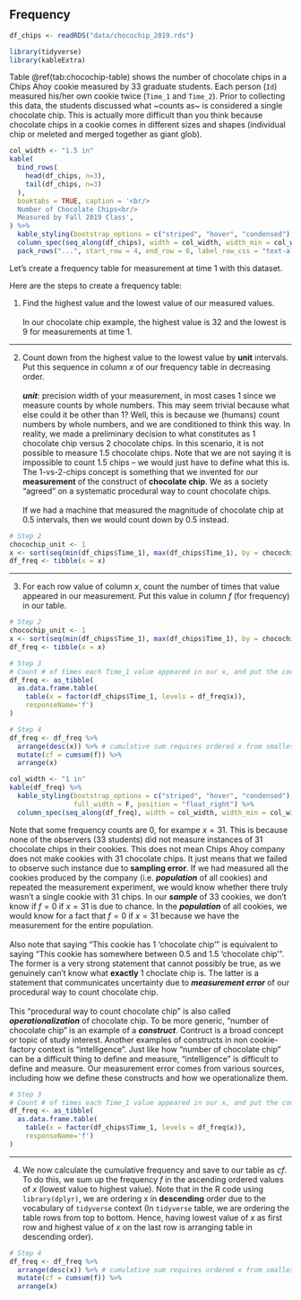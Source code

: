 ## Frequency


```r
df_chips <- readRDS("data/chocochip_2019.rds")
```

<script src="js/hideOutput.js"></script>

```r
library(tidyverse)
library(kableExtra)
```


Table \@ref(tab:chocochip-table) shows the number of chocolate chips in a Chips Ahoy cookie measured by 33 graduate students. Each person (`Id`) measured his/her own cookie twice (`Time_1` and `Time_2`). Prior to collecting this data, the students discussed what ~counts as~ is considered a single chocolate chip. This is actually more difficult than you think because chocolate chips in a cookie comes in different sizes and shapes (individual chip or meleted and merged together as giant glob).


```r
col_width <- "1.5 in"
kable(
  bind_rows(
    head(df_chips, n=3),
    tail(df_chips, n=3)
  ),
  booktabs = TRUE, caption = '<br/>
  Number of Chocolate Chips<br/>
  Measured by Fall 2019 Class',
) %>%
  kable_styling(bootstrap_options = c("striped", "hover", "condensed"), full_width = F) %>% 
  column_spec(seq_along(df_chips), width = col_width, width_min = col_width, width_max = col_width) %>% 
  pack_rows("...", start_row = 4, end_row = 6, label_row_css = "text-align: center;")
```

Let's create a frequency table for measurement at time 1 with this dataset.

Here are the steps to create a frequency table:

<!-- Step 1 -->

1. Find the highest value and the lowest value of our measured values.  
<br/>
In our chocolate chip example, the highest value is 32 and the lowest is 9 for measurements at time 1.

---

<!-- Step 2, two column -->

2. Count down from the highest value to the lowest value by __unit__ intervals. Put this sequence in column $x$ of our frequency table in decreasing order.  
<br/>
__*unit*__: precision width of your measurement, in most cases $1$ since we measure counts by whole numbers. This may seem trivial because what else could it be other than $1$? Well, this is because we (humans) count numbers by whole numbers, and we are conditioned to think this way. In reality, we made a preliminary decision to what constitutes as 1 chocolate chip versus 2 chocolate chips. In this scenario, it is not possible to measure 1.5 chocolate chips. Note that we are not saying it is impossible to count 1.5 chips -- we would just have to define what this is. The 1-vs-2-chips concept is something that we invented for our __measurement__ of the construct of __chocolate chip__. We as a society "agreed" on a systematic procedural way to count chocolate chips.  
<br/>If we had a machine that measured the magnitude of chocolate chip at $0.5$ intervals, then we would count down by $0.5$ instead. 

```r
# Step 2
chocochip_unit <- 1
x <- sort(seq(min(df_chips$Time_1), max(df_chips$Time_1), by = chocochip_unit), decreasing = T)
df_freq <- tibble(x = x)
```


---

<!-- Step 3, two column -->

3. For each row value of column $x$, count the number of times that value appeared in our measurement. Put this value in column $f$ (for frequency) in our table.

```r
# Step 2
chocochip_unit <- 1
x <- sort(seq(min(df_chips$Time_1), max(df_chips$Time_1), by = chocochip_unit), decreasing = T)
df_freq <- tibble(x = x)

# Step 3
# Count # of times each Time_1 value appeared in our x, and put the counts in column f
df_freq <- as_tibble(
  as.data.frame.table(
    table(x = factor(df_chips$Time_1, levels = df_freq$x)), 
    responseName='f')
)

# Step 4
df_freq <- df_freq %>% 
  arrange(desc(x)) %>% # cumulative sum requires ordered x from smallest to highest
  mutate(cf = cumsum(f)) %>% 
  arrange(x)

col_width <- "1 in"
kable(df_freq) %>%
  kable_styling(bootstrap_options = c("striped", "hover", "condensed"), 
                full_width = F, position = "float_right") %>% 
  column_spec(seq_along(df_freq), width = col_width, width_min = col_width, width_max = col_width)
```

Note that some frequency counts are 0, for exampe $x = 31$. This is because none of the observers (33 students) did not measure instances of 31 chocolate chips in their cookies. This does not mean Chips Ahoy company does not make cookies with 31 chocolate chips. It just means that we failed to observe such instance due to __sampling error__. If we had measured all the cookies produced by the company (i.e. __*population*__ of all cookies) and repeated the measurement experiment, we would know whether there truly wasn't a single cookie with 31 chips. In our __*sample*__ of 33 cookies, we don't know if $f = 0$ if $x = 31$ is due to chance. In the __*population*__ of all cookies, we would know for a fact that $f = 0$ if $x = 31$ because we have the measurement for the entire population.  
<br/>
Also note that saying "This cookie has 1 'chocolate chip'" is equivalent to saying "This cookie has somewhere between 0.5 and 1.5 'chocolate chip'". The former is a very strong statement that cannot possibly be true, as we genuinely can't know what __exactly__ 1 choclate chip is. The latter is a statement that communicates uncertainty due to __*measurement error*__ of our procedural way to count chocolate chip.  
<br/>
This "procedural way to count chocolate chip" is also called __*operationalization*__ of chocolate chip. To be more generic, "number of chocolate chip" is an example of a __*construct*__. Contruct is a broad concept or topic of study interest. Another examples of constructs in non cookie-factory context is "intelligence". Just like how "number of chocolate chip" can be a difficult thing to define and measure, "intelligence" is difficult to define and measure. Our measurement error comes from various sources, including how we define these constructs and how we operationalize them.

```r
# Step 3
# Count # of times each Time_1 value appeared in our x, and put the counts in column f
df_freq <- as_tibble(
  as.data.frame.table(
    table(x = factor(df_chips$Time_1, levels = df_freq$x)), 
    responseName='f')
)
```

---

<!-- Step 4-->

4. We now calculate the cumulative frequency and save to our table as $cf$. To do this, we sum up the frequency $f$ in the ascending ordered values of $x$ (lowest value to highest value). Note that in the R code using `library(dplyr)`, we are ordering x in __descending__ order due to the vocabulary of `tidyverse` context (In `tidyverse` table, we are ordering the table rows from top to bottom. Hence, having lowest value of $x$ as first row and highest value of $x$ on the last row is arranging table in descending order).

```r
# Step 4
df_freq <- df_freq %>% 
  arrange(desc(x)) %>% # cumulative sum requires ordered x from smallest to highest
  mutate(cf = cumsum(f)) %>% 
  arrange(x)
```





